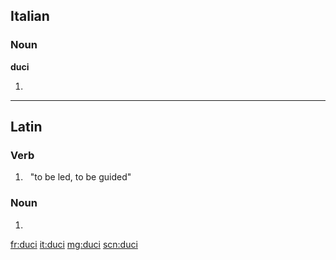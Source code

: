 ==Italian==

===Noun===
'''duci''' {{m}}

# {{plural of|duce|lang=it}}

----

==Latin==

===Verb===
{{la-verb-form|dūcī}}

# {{conjugation of|duco|dūcō|pres|pass|inf|lang=la}}&nbsp;&nbsp;"to be led, to be guided"

===Noun===
{{la-noun-form|ducī}}

# {{inflection of|dux||dat|s|lang=la}}

[[fr:duci]]
[[it:duci]]
[[mg:duci]]
[[scn:duci]]